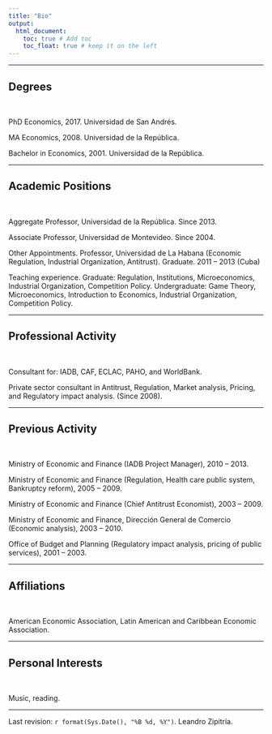 ```yaml
---
title: "Bio"
output: 
  html_document:
    toc: true # Add toc
    toc_float: true # keep it on the left
---
```


---

## Degrees

\

PhD Economics, 2017. Universidad de San Andrés. 

MA Economics, 2008. Universidad de la República.

Bachelor in Economics, 2001. Universidad de la República.

---

## Academic Positions

\

Aggregate Professor, Universidad de la República. Since 2013.

Associate Professor, Universidad de Montevideo. Since 2004.

Other Appointments. Professor, Universidad de La Habana (Economic Regulation, Industrial Organization, Antitrust). Graduate. 2011 –  2013 (Cuba)

Teaching experience. Graduate: Regulation, Institutions, Microeconomics, Industrial Organization, Competition Policy. Undergraduate: Game Theory, Microeconomics, Introduction to Economics, Industrial Organization, Competition Policy.

---

## Professional Activity

\

Consultant for: IADB, CAF, ECLAC, PAHO, and WorldBank.

Private sector consultant in Antitrust, Regulation, Market analysis, Pricing, and Regulatory impact analysis. (Since 2008).


---

## Previous Activity

\

Ministry of Economic and Finance (IADB Project Manager), 2010 – 2013.

Ministry of Economic and Finance (Regulation, Health care public system, Bankruptcy reform), 2005 – 2009.

Ministry of Economic and Finance (Chief Antitrust Economist), 2003 – 2009.

Ministry of Economic and Finance, Dirección General de Comercio (Economic analysis), 2003 – 2010.

Office of Budget and Planning (Regulatory impact analysis, pricing of public services), 2001 – 2003.

---

## Affiliations

\

American Economic Association, Latin American and Caribbean Economic Association.

---

## Personal Interests

\

Music, reading.

***

Last revision: `r format(Sys.Date(), "%B %d, %Y")`. Leandro Zipitría.